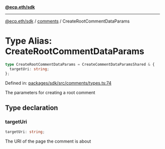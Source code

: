 [**@ecp.eth/sdk**](../../index.mdx)

***

[@ecp.eth/sdk](/sdk-reference/index.mdx) / [comments](/sdk-reference/comments/index.mdx) / CreateRootCommentDataParams

# Type Alias: CreateRootCommentDataParams

```ts
type CreateRootCommentDataParams = CreateCommentDataParamsShared & {
  targetUri: string;
};
```

Defined in: [packages/sdk/src/comments/types.ts:74](https://github.com/ecp-eth/comments-monorepo/blob/main/packages/sdk/src/comments/types.ts#L74)

The parameters for creating a root comment

## Type declaration

### targetUri

```ts
targetUri: string;
```

The URI of the page the comment is about
